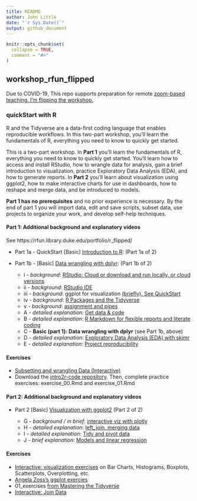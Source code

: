 ```yaml
---
title: README
author: John Little
date: "`r Sys.Date()`"
output: github_document
---
```


<!-- README.md is generated from README.Rmd. Please edit that file -->

```r
knitr::opts_chunk$set(
  collapse = TRUE,
  comment = "#>"
)
```

## workshop_rfun_flipped

<!-- badges: start -->
<!-- badges: end -->

Due to COVID-19, This repo supports preparation for remote [zoom-based teaching. I'm flipping the workshop.](https://rfun.library.duke.edu/portfolio/r_flipped/)

### quickStart with R

R and the Tidyverse are a data-first coding language that enables reproducible workflows.  In this two-part workshop, you’ll learn the fundamentals of R, everything you need to know to quickly get started.

This is a two-part workshop.  In **Part 1** you’ll learn the fundamentals of R, everything you need to know to quickly get started. You’ll learn how to access and install RStudio, how to wrangle data for analysis, gain a brief introduction to visualization, practice Exploratory Data Analysis (EDA), and how to generate reports.  In **Part 2** you’ll learn about visualization using ggplot2, how to make interactive charts for use in dashboards, how to reshape and merge data, and be introduced to models.

**Part 1 has no prerequisites** and no prior experience is necessary. By the end of part 1 you will import data, edit and save scripts, subset data, use projects to organize your work, and develop self-help techniques. 

#### Part 1: Additional background and explanatory videos

See https://rfun.library.duke.edu/portfolio/r_flipped/

- Part 1a - QuickStart [Basic] [Introduction to R](https://warpwire.duke.edu/w/pfYDAA/):  (Part 1a of 2)
- Part 1b - [Basic] [Data wrangling with dplyr](https://warpwire.duke.edu/w/6_YDAA/): (Part 1b of 2)

    - i - _background_: [RStudio: Cloud or download and run locally, or cloud versions](https://warpwire.duke.edu/w/p_YDAA/)
    - ii - _background_: [RStudio IDE](https://warpwire.duke.edu/w/wfYDAA/)
    - iii - _background_: ggplot for visualization [(briefly). See QuickStart](https://warpwire.duke.edu/w/pfYDAA/?start=520&end=598)
    - iv - _background_: [R Packages and the Tidyverse](https://warpwire.duke.edu/w/z_YDAA/)
    - v - _background_: [assignment and pipes](https://warpwire.duke.edu/w/4fYDAA/)
    - A - _detailed explanation_: [Get data & code](https://warpwire.duke.edu/w/s_YDAA/)
    - B - _detailed explanation_: [R Markdown for flexible reports and literate coding](https://warpwire.duke.edu/w/S_cDAA/)
    - C - **Basic (part 1): Data wrangling with dplyr** (see Part 1b, above)
    - D - _detailed explanation_: [Exploratory Data Analysis (EDA) with skimr](https://warpwire.duke.edu/w/jfcDAA/)
    - E - _detailed explanation_: [Project reproducibility](https://warpwire.duke.edu/w/q_YDAA/)
    

#### Exercises
    
- [Subsetting and wrangling Data (Interactive)](https://rstudio.cloud/learn/primers/2)
- Download the [intro2r-code repository](https://github.com/libjohn/intro2r-code).  Then, complete practice exercises:  exercise_00.Rmd and exercise_01.Rmd
        
#### Part 2: Additional background and explanatory videos

- Part 2 [Basic] [Visualization with ggplot2](https://warpwire.duke.edu/w/6_YDAA/) (Part 2 of 2)

    - G - _background / in brief_: [interactive viz with plotly](https://warpwire.duke.edu/w/80YEAA/?start=1632&end=1677) 
    - H - _detailed explanation_: [left_join. merging data](https://warpwire.duke.edu/w/ffcDAA/)
    - I - _detailed explanation_: [Tidy and pivot data](https://warpwire.duke.edu/w/g_cDAA/)
    - J - _brief explanation_: [Models and linear regression](https://warpwire.duke.edu/w/pfYDAA/?start=1170&end=1377)
    
#### Exercises    

- [Interactive: visualization exercises](https://rstudio.cloud/learn/primers/3) on Bar Charts, Histograms, Boxplots, Scatterplots, Overplotting, etc.
- [Angela Zoss's ggplot exercies](https://github.com/data-and-visualization/ggplot2-S20)
- 01_exercises [from Mastering the Tidyverse](https://github.com/libjohn/workshop_ggplot2) 
- [Interactive: Join Data](https://rstudio.cloud/learn/primers/4)
    
    

    